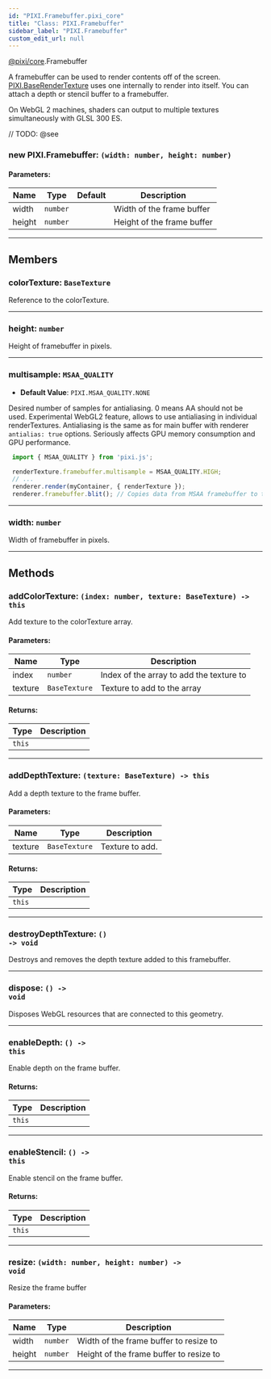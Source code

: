 ```yaml
---
id: "PIXI.Framebuffer.pixi_core"
title: "Class: PIXI.Framebuffer"
sidebar_label: "PIXI.Framebuffer"
custom_edit_url: null
---
```


[@pixi/core](../modules/pixi_core).Framebuffer


A framebuffer can be used to render contents off of the screen. [PIXI.BaseRenderTexture](../classes/PIXI.BaseRenderTexture.pixi_core) uses one internally to render into itself. You can attach a depth or stencil buffer to a framebuffer.

On WebGL 2 machines, shaders can output to multiple textures simultaneously with GLSL 300 ES.



// TODO: @see

        

<article>

### new PIXI.Framebuffer: <span><code>(width&#58; number, height&#58; number) </code></span>

#### Parameters:
| Name   | Type                | Default       | Description                |
| ------ | ------------------- | ------------- | -------------------------- |
| width  | <code>number</code> | <code></code> | Width of the frame buffer  |
| height | <code>number</code> | <code></code> | Height of the frame buffer |

</article>

---------------------------------------




## Members
<article>

### colorTexture: <span><code>BaseTexture</code></span>
Reference to the colorTexture.

</article>


---------------------------------------

<article>

### height: <span><code>number</code></span>
Height of framebuffer in pixels.

</article>


---------------------------------------

<article>

### multisample: <span><code>MSAA_QUALITY</code></span>
- **Default Value**: <code>PIXI.MSAA_QUALITY.NONE</code>

Desired number of samples for antialiasing. 0 means AA should not be used.
Experimental WebGL2 feature, allows to use antialiasing in individual renderTextures. Antialiasing is the same as for main buffer with renderer `antialias: true` options. Seriously affects GPU memory consumption and GPU performance.

```js
 import { MSAA_QUALITY } from 'pixi.js';

 renderTexture.framebuffer.multisample = MSAA_QUALITY.HIGH;
 // ...
 renderer.render(myContainer, { renderTexture });
 renderer.framebuffer.blit(); // Copies data from MSAA framebuffer to texture
```
      

</article>


---------------------------------------

<article>

### width: <span><code>number</code></span>
Width of framebuffer in pixels.

</article>


---------------------------------------


## Methods
<article>

### addColorTexture: <span><code>(index&#58; number, texture&#58; BaseTexture) -&#62; this</code></span>
Add texture to the colorTexture array.

#### Parameters:
| Name    | Type                     | Description                              |
| ------- | ------------------------ | ---------------------------------------- |
| index   | <code>number</code>      | Index of the array to add the texture to |
| texture | <code>BaseTexture</code> | Texture to add to the array              |
#### Returns:
| Type              | Description |
| ----------------- | ----------- |
| <code>this</code> |             |
</article>


---------------------------------------

<article>

### addDepthTexture: <span><code>(texture&#58; BaseTexture) -&#62; this</code></span>
Add a depth texture to the frame buffer.

#### Parameters:
| Name    | Type                     | Description     |
| ------- | ------------------------ | --------------- |
| texture | <code>BaseTexture</code> | Texture to add. |
#### Returns:
| Type              | Description |
| ----------------- | ----------- |
| <code>this</code> |             |
</article>


---------------------------------------

<article>

### destroyDepthTexture: <span><code>() -&#62; void</code></span>
Destroys and removes the depth texture added to this framebuffer.

</article>


---------------------------------------

<article>

### dispose: <span><code>() -&#62; void</code></span>
Disposes WebGL resources that are connected to this geometry.

</article>


---------------------------------------

<article>

### enableDepth: <span><code>() -&#62; this</code></span>
Enable depth on the frame buffer.

#### Returns:
| Type              | Description |
| ----------------- | ----------- |
| <code>this</code> |             |
</article>


---------------------------------------

<article>

### enableStencil: <span><code>() -&#62; this</code></span>
Enable stencil on the frame buffer.

#### Returns:
| Type              | Description |
| ----------------- | ----------- |
| <code>this</code> |             |
</article>


---------------------------------------

<article>

### resize: <span><code>(width&#58; number, height&#58; number) -&#62; void</code></span>
Resize the frame buffer

#### Parameters:
| Name   | Type                | Description                             |
| ------ | ------------------- | --------------------------------------- |
| width  | <code>number</code> | Width of the frame buffer to resize to  |
| height | <code>number</code> | Height of the frame buffer to resize to |
</article>


---------------------------------------


    